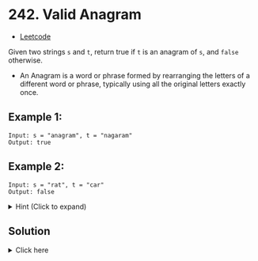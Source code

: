 # 242. Valid Anagram


- [Leetcode](https://leetcode.com/problems/valid-anagram/description/)


Given two strings `s` and `t`, return true if `t` is an anagram of `s`, and `false` otherwise.

- An Anagram is a word or phrase formed by rearranging the letters of a different word or phrase, typically using all the original letters exactly once.


## Example 1:

```
Input: s = "anagram", t = "nagaram"
Output: true
```

## Example 2:

```
Input: s = "rat", t = "car"
Output: false
```
<details>
  <summary>Hint (Click to expand)</summary>
  Sort the characters in both strings, then compare whether they are equal or not.
</details>

## Solution

<details>
  <summary>Click here</summary>

  ```js
  var isAnagram = function(s, t) {
    if (s.length !== t.length) {
      return false;
    }
    let map = {};
    for (let i = 0; i < s.length; i++) {
      if (map[s[i]]) {
        map[s[i]]++;
      } else {
        map[s[i]] = 1;
      }
    }
    for (let i = 0; i < t.length; i++) {
      if (map[t[i]]) {
        map[t[i]]--;
      } else {
        return false;
      }
    }
    return true;
  };
  ```

  `Space complexity: O(1)` - The function uses a constant amount of additional space (a fixed-size map object) to store character frequencies. The space used does not depend on the input size, so the space complexity is O(1).

`Time complexity: O(n)` - The function uses two for loops, each iterating through the input strings s and t, which have lengths 'n' and perform constant-time operations (mostly dictionary lookups and arithmetic operations) inside the loops. Therefore, the time complexity is O(n).



</details>
